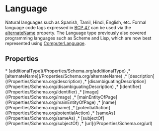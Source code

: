 # Language

Natural languages such as Spanish, Tamil, Hindi, English, etc. Formal language code tags expressed in <a href="https://en.wikipedia.org/wiki/IETF_language_tag">BCP 47</a> can be used via the <a class="localLink" href="/alternateName">alternateName</a> property. The Language type previously also covered programming languages such as Scheme and Lisp, which are now best represented using <a class="localLink" href="/ComputerLanguage">ComputerLanguage</a>.

## Properties

<Grid>
* [additionalType](/Properties/Schema.org/additionalType)
,* [alternateName](/Properties/Schema.org/alternateName)
,* [description](/Properties/Schema.org/description)
,* [disambiguatingDescription](/Properties/Schema.org/disambiguatingDescription)
,* [identifier](/Properties/Schema.org/identifier)
,* [image](/Properties/Schema.org/image)
,* [mainEntityOfPage](/Properties/Schema.org/mainEntityOfPage)
,* [name](/Properties/Schema.org/name)
,* [potentialAction](/Properties/Schema.org/potentialAction)
,* [sameAs](/Properties/Schema.org/sameAs)
,* [subjectOf](/Properties/Schema.org/subjectOf)
,* [url](/Properties/Schema.org/url)

</Grid>

